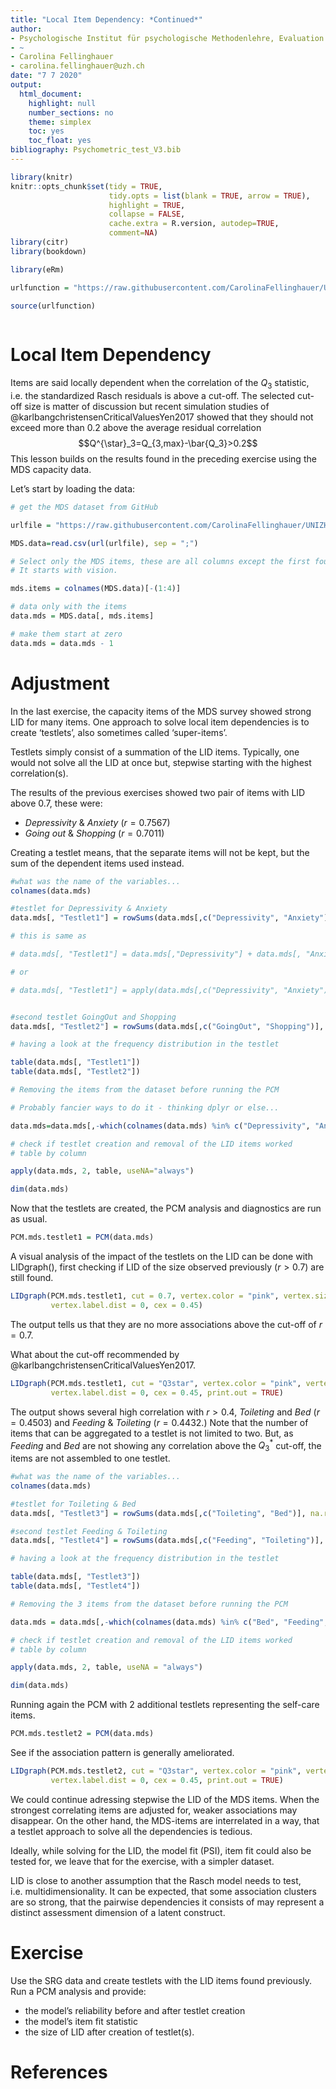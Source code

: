 ---
title: "Local Item Dependency: *Continued*"
author:
- Psychologische Institut für psychologische Methodenlehre, Evaluation und Statistik
- ~
- Carolina Fellinghauer
- carolina.fellinghauer@uzh.ch
date: "7 7 2020"
output:
  html_document:
    highlight: null
    number_sections: no
    theme: simplex
    toc: yes
    toc_float: yes
bibliography: Psychometric_test_V3.bib
---

```{r setup, include=FALSE}

library(knitr)
knitr::opts_chunk$set(tidy = TRUE, 
                      tidy.opts = list(blank = TRUE, arrow = TRUE), 
                      highlight = TRUE,
                      collapse = FALSE,
                      cache.extra = R.version, autodep=TRUE,
                      comment=NA)
library(citr)
library(bookdown)

```



```{r, warning=FALSE, echo=TRUE, comment=NA, message=FALSE}

library(eRm)

urlfunction = "https://raw.githubusercontent.com/CarolinaFellinghauer/UNIZH_HS2020_Rasch/master/RFunctions/LIDGraph.R?token=AB5GB42GG6I6YI2MF3KDINC7K5JG6"

source(urlfunction)
        
```


# Local Item Dependency

Items are said locally dependent when the correlation of the $Q_3$ statistic, i.e. the standardized Rasch residuals is above a cut-off. The selected cut-off size is matter of discussion but recent simulation studies of @karlbangchristensenCriticalValuesYen2017 showed that they should not exceed more than 0.2 above the average residual correlation $$Q^{\star}_3=Q_{3,max}-\bar{Q_3}>0.2$$
This lesson builds on the results found in the preceding exercise using the MDS capacity data.  

Let's start by loading the data: 

```{r MDS Data}

# get the MDS dataset from GitHub

urlfile = "https://raw.githubusercontent.com/CarolinaFellinghauer/UNIZH_HS2020_Rasch/master/Data/WHO_MDS_course.csv?token=AB5GB46B55WMO5AU74G4CKK7K5JSG"

MDS.data=read.csv(url(urlfile), sep = ";")

# Select only the MDS items, these are all columns except the first four. 
# It starts with vision.

mds.items = colnames(MDS.data)[-(1:4)]

# data only with the items
data.mds = MDS.data[, mds.items]

# make them start at zero
data.mds = data.mds - 1

```



# Adjustment


In the last exercise, the capacity items of the MDS survey showed strong LID for many items. One approach to solve local item dependencies is to create 'testlets', also sometimes called 'super-items'.

Testlets simply consist of a summation of the LID items. Typically, one would not solve all the LID at once but, stepwise starting with the highest correlation(s).

The results of the previous exercises showed two pair of items with LID above 0.7, these were:

 - *Depressivity* & *Anxiety* ($r = 0.7567$)
 - *Going out* & *Shopping* ($r = 0.7011$)
 
 
Creating a testlet means, that the separate items will not be kept, but the sum of the dependent items used instead.

```{r testlet12}

#what was the name of the variables...
colnames(data.mds)

#testlet for Depressivity & Anxiety
data.mds[, "Testlet1"] = rowSums(data.mds[,c("Depressivity", "Anxiety")], na.rm = TRUE)

# this is same as 

# data.mds[, "Testlet1"] = data.mds[,"Depressivity"] + data.mds[, "Anxiety"] 

# or

# data.mds[, "Testlet1"] = apply(data.mds[,c("Depressivity", "Anxiety")], 1, sum, na.rm = TRUE)


#second testlet GoingOut and Shopping
data.mds[, "Testlet2"] = rowSums(data.mds[,c("GoingOut", "Shopping")], na.rm = TRUE)

# having a look at the frequency distribution in the testlet

table(data.mds[, "Testlet1"])
table(data.mds[, "Testlet2"])

# Removing the items from the dataset before running the PCM

# Probably fancier ways to do it - thinking dplyr or else...

data.mds=data.mds[,-which(colnames(data.mds) %in% c("Depressivity", "Anxiety", "GoingOut", "Shopping")==TRUE)]

# check if testlet creation and removal of the LID items worked
# table by column

apply(data.mds, 2, table, useNA="always")

dim(data.mds)
```

 
Now that the testlets are created, the PCM analysis and diagnostics are run as usual.


```{r PCM_1st_testlets, warning = FALSE, error = FALSE}

PCM.mds.testlet1 = PCM(data.mds) 

```



A visual analysis of the impact of the testlets on the LID can be done with LIDgraph(), first checking if LID of the size observed previously ($r > 0.7$) are still found. 


```{r 0.7_LID, message = TRUE, error = FALSE, warning = FALSE}

LIDgraph(PCM.mds.testlet1, cut = 0.7, vertex.color = "pink", vertex.size = 25,
         vertex.label.dist = 0, cex = 0.45)

```

The output tells us that they are no more associations above the cut-off of $r = 0.7$.

What about the cut-off recommended by @karlbangchristensenCriticalValuesYen2017.



```{r Q3_star_LID, message =FALSE, error=FALSE}

LIDgraph(PCM.mds.testlet1, cut = "Q3star", vertex.color = "pink", vertex.size = 25,
         vertex.label.dist = 0, cex = 0.45, print.out = TRUE)

```


The output shows several high correlation with $r > 0.4$, *Toileting* and *Bed* ($r = 0.4503$) and *Feeding* & *Toileting* ($r = 0.4432$.) Note that the number of items that can be aggregated to a testlet is not limited to two. But, as *Feeding* and *Bed* are not showing any correlation above the $Q_3^*$ cut-off, the items are not assembled to one testlet. 

```{r testlet34}

#what was the name of the variables...
colnames(data.mds)

#testlet for Toileting & Bed
data.mds[, "Testlet3"] = rowSums(data.mds[,c("Toileting", "Bed")], na.rm = TRUE)

#second testlet Feeding & Toileting
data.mds[, "Testlet4"] = rowSums(data.mds[,c("Feeding", "Toileting")], na.rm = TRUE)

# having a look at the frequency distribution in the testlet

table(data.mds[, "Testlet3"])
table(data.mds[, "Testlet4"])

# Removing the 3 items from the dataset before running the PCM

data.mds = data.mds[,-which(colnames(data.mds) %in% c("Bed", "Feeding", "Toileting")==TRUE)]

# check if testlet creation and removal of the LID items worked
# table by column

apply(data.mds, 2, table, useNA = "always")

dim(data.mds)
```


Running again the PCM with 2 additional testlets representing the self-care items.


```{r PCM2}

PCM.mds.testlet2 = PCM(data.mds)

```


See if the association pattern is generally ameliorated.

```{r Q3_star_LID2, message =FALSE, error=FALSE}

LIDgraph(PCM.mds.testlet2, cut = "Q3star", vertex.color = "pink", vertex.size = 25,
         vertex.label.dist = 0, cex = 0.45, print.out = TRUE)

```


We could continue adressing stepwise the LID of the MDS items. When the strongest correlating items are adjusted for, weaker associations may disappear. On the other hand, the MDS-items are interrelated in a way, that a testlet approach to solve all the dependencies is tedious.

Ideally, while solving for the LID, the model fit (PSI), item fit could also be tested for, we leave that for the exercise, with a simpler dataset.

LID is close to another assumption that the Rasch model needs to test, i.e. multidimensionality. It can be expected, that some association clusters are so strong, that the pairwise dependencies it consists of may represent a distinct assessment dimension of a latent construct. 

# Exercise

<div class="alert alert-danger"> 

Use the SRG data and create testlets with the LID items found previously. 
Run a PCM analysis and provide:

 - the model's reliability before and after testlet creation
 - the model's item fit statistic
 - the size of LID after creation of testlet(s).


</div>


# References



